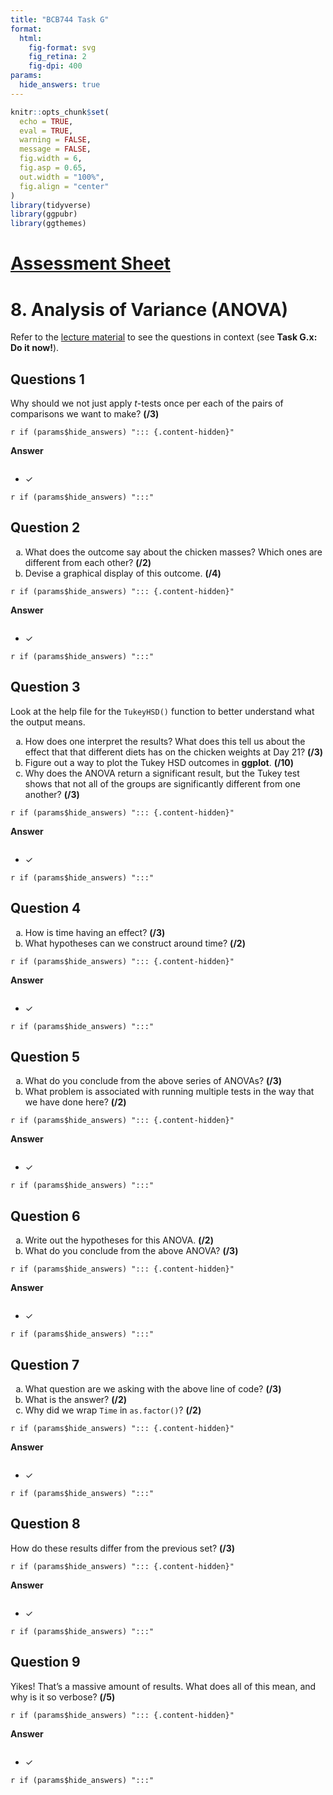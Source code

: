 ```yaml
---
title: "BCB744 Task G"
format: 
  html:
    fig-format: svg
    fig_retina: 2
    fig-dpi: 400
params: 
  hide_answers: true
---
```


```r
knitr::opts_chunk$set(
  echo = TRUE,
  eval = TRUE,
  warning = FALSE,
  message = FALSE,
  fig.width = 6,
  fig.asp = 0.65,
  out.width = "100%",
  fig.align = "center"
)
library(tidyverse)
library(ggpubr)
library(ggthemes)
```

# [[Assessment Sheet](BCB744_Task_G_Surname.xlsx)]{.my-highlight} {#sec-assessment}

# 8. Analysis of Variance (ANOVA)

Refer to the [lecture material](https://tangledbank.netlify.app/BCB744/basic_stats/08-anova.html) to see the questions in context (see **Task G.x: Do it now!**).

## Questions 1

Why should we not just apply *t*-tests once per each of the pairs of comparisons we want to make? **(/3)**

`r if (params$hide_answers) "::: {.content-hidden}"`

**Answer**

```r

```

- ✓

`r if (params$hide_answers) ":::"`

## Question 2

a. What does the outcome say about the chicken masses? Which ones are different from each other? **(/2)**
b. Devise a graphical display of this outcome. **(/4)**

`r if (params$hide_answers) "::: {.content-hidden}"`

**Answer**

```r

```

- ✓

`r if (params$hide_answers) ":::"`

## Question 3

Look at the help file for the `TukeyHSD()` function to better understand what the output means.

a. How does one interpret the results? What does this tell us about the effect that that different diets has on the chicken weights at Day 21? **(/3)**
b. Figure out a way to plot the Tukey HSD outcomes in **ggplot**. **(/10)**
c. Why does the ANOVA return a significant result, but the Tukey test shows that not all of the groups are significantly different from one another? **(/3)**

`r if (params$hide_answers) "::: {.content-hidden}"`

**Answer**

```r

```

- ✓

`r if (params$hide_answers) ":::"`

## Question 4

a. How is time having an effect? **(/3)**
b. What hypotheses can we construct around time? **(/2)**

`r if (params$hide_answers) "::: {.content-hidden}"`

**Answer**

```r

```

- ✓

`r if (params$hide_answers) ":::"`

## Question 5

a. What do you conclude from the above series of ANOVAs? **(/3)**
b. What problem is associated with running multiple tests in the way that we have done here? **(/2)**

`r if (params$hide_answers) "::: {.content-hidden}"`

**Answer**

```r

```

- ✓

`r if (params$hide_answers) ":::"`

## Question 6

a. Write out the hypotheses for this ANOVA. **(/2)**
b. What do you conclude from the above ANOVA? **(/3)**

`r if (params$hide_answers) "::: {.content-hidden}"`

**Answer**

```r

```

- ✓

`r if (params$hide_answers) ":::"`

## Question 7

a. What question are we asking with the above line of code? **(/3)**
b. What is the answer? **(/2)**
c. Why did we wrap `Time` in `as.factor()`? **(/2)**

`r if (params$hide_answers) "::: {.content-hidden}"`

**Answer**

```r

```

- ✓

`r if (params$hide_answers) ":::"`

## Question 8

How do these results differ from the previous set? **(/3)**

`r if (params$hide_answers) "::: {.content-hidden}"`

**Answer**

```r

```

- ✓

`r if (params$hide_answers) ":::"`

## Question 9

Yikes! That's a massive amount of results. What does all of this mean, and why is it so verbose? **(/5)**

`r if (params$hide_answers) "::: {.content-hidden}"`

**Answer**

```r

```

- ✓

`r if (params$hide_answers) ":::"`
